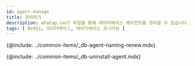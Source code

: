 ```yaml
---
id: agent-manage
title: 관리하기
description: whatap.conf 파일을 통해 데이터베이스 에이전트를 관리할 수 있습니다.
tags: [ Redis, 데이터베이스, 데이터베이스 모니터링 ]
---
```


{@include: ../common-items/_db-agent-naming-renew.mdx}  

<!-- 에이전트 삭제 -->
{@include: ../common-items/_db-uninstall-agent.mdx}